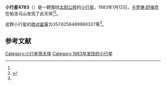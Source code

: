 {{Infobox planet
| bgcolour = #FFFFC0
| name = 4783 Wasson
| symbol = 
| image = 
| caption = 
| discovery = yes
| discovery_ref = 
| discoverer = [[卡罗琳·舒梅克|卡罗琳·舒梅克]]
| discovery_site = [[帕洛马山|帕洛马山]] 
| discovered = 1983年1月12日
| designations = yes
| mp_name = 
| named_after = 
| alt_names = 1983 AH1/ 1987 AA
| mp_category = [[主带小行星|主带小行星]]
| orbit_ref = <ref name="a">[http://ssd.jpl.nasa.gov/sbdb.cgi?sstr=4783 4783 Wasson] {{Wayback|url=http://ssd.jpl.nasa.gov/sbdb.cgi?sstr=4783 |date=20201124010644 }}，小行星數據庫瀏覽器（JPL Small-Body Database Browser）－[[美国国家航空航天局|美国国家航空航天局]]喷气推进实验室</ref>
| epoch = 2456400.5 (2013年4月18日更新)
| aphelion = {{convert|3.078468027515693|AU|km|3|abbr=on|lk=out}}
| perihelion = {{convert|2.031707875512106|AU|km|3|abbr=on}}
| semimajor = {{convert|2.5550879515139|AU|km|3|abbr=on}}
| eccentricity = 0.20483838
| period = 1491.788339 [[日|日]]<br />4.08[[儒略年|儒略年]]
| avg_speed = 
| inclination = 16.56962392025823
| asc_node = 109.2949438313004
| mean_anomaly = 
| arg_peri = 357.8258489988327
| satellites = 
| physical_characteristics = yes
| dimensions = 
| mass = 
| density = 
| surface_grav = 
| escape_velocity = 
| sidereal_day = 
| axial_tilt = 
| pole_ecliptic_lat = 
| pole_ecliptic_lon = 
| albedo = 
| temperatures= 
| temp_name1 = 
| mean_temp_1 = 
| max_temp_1 = 
| temp_name2 = 
| max_temp_2 = 
| spectral_type = 
| abs_magnitude = 357.8258489988327
}}

'''小行星4783'''（{{lang-en|4783 Wasson}}）是一颗围绕[[太阳|太阳]][[公转|公转]]的[[小行星|小行星]]。1983年1月12日，[[卡罗琳·舒梅克|卡罗琳·舒梅克]]在帕洛马山发现了此天体<ref name="a" /><ref>{{cite news|title=小行星列表|url=http://cfa-www.harvard.edu/iau/lists/NumberedMPs.txt|accessdate=2013-07-08|newspaper=哈佛大学|archive-date=2008-05-17|archive-url=https://web.archive.org/web/20080517010638/http://cfa-www.harvard.edu/iau/lists/NumberedMPs.txt|dead-url=no}}</ref>。

这颗小行星的[[绝对星等|绝对星等]]为357.8258489988327等<ref name="a" />。

==参考文献==
{{reflist}}
{{Minor Planet Number|[[小行星4782|小行星4782]]|[[小行星4784|小行星4784]]}}

{{小天体}}

[[Category:小行星带天体|Category:小行星带天体]]
[[Category:1983年发现的小行星|Category:1983年发现的小行星]]

{{asteroid-stub}}